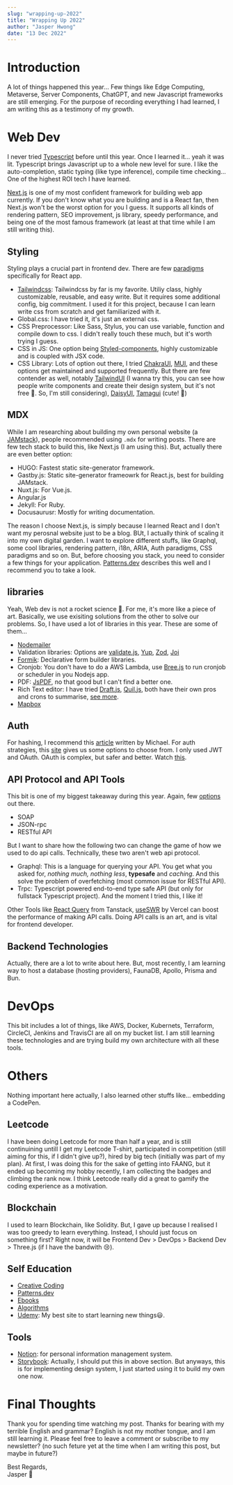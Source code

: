```yaml
---
slug: "wrapping-up-2022"
title: "Wrapping Up 2022"
author: "Jasper Hwong"
date: "13 Dec 2022"
---
```


# Introduction

A lot of things happened this year... Few things like Edge Computing, Metaverse, Server Components, ChatGPT, and
new Javascript frameworks are still emerging. For the purpose of recording everything I had learned, I am writing this as a testimony of my growth.

# Web Dev

I never tried [Typescript](https://www.typescriptlang.org/) before until this year. Once I learned it... yeah it was lit. Typescript brings Javascript up to a
whole new level for sure. I like the auto-completion, static typing (like type inference), compile time checking... One of the highest
ROI tech I have learned.

[Next.js](https://nextjs.org/) is one of my most confident framework for building web app currently. If you don't know what you are building and is a React fan,
then Next.js won't be the worst option for you I guess. It supports all kinds of rendering pattern, SEO improvement, js library, speedy performance,
and being one of the most famous framework (at least at that time while I am still writing this).

## Styling

Styling plays a crucial part in frontend dev. There are few [paradigms](https://www.youtube.com/watch?v=ouncVBiye_M) specifically for React app.

- [Tailwindcss](https://tailwindcss.com/): Tailwindcss by far is my favorite. Utiliy class, highly customizable, reusable, and easy write.
  But it requires some additional config, big commitment. I used it for this project, because I can learn write css from scratch and get familiarized with it.
- Global.css: I have tried it, it's just an external css.
- CSS Preprocessor: Like Sass, Stylus, you can use variable, function and compile down to css. I didn't really touch these much, but it's worth trying I guess.
- CSS in JS: One option being [Styled-components](https://styled-components.com/), highly customizable and is coupled with JSX code.
- CSS Library: Lots of option out there, I tried [ChakraUI](https://chakra-ui.com/), [MUI](https://mui.com/), and these options get maintained and supported frequently.
  But there are few contender as well, notably [TailwindUI](https://tailwindui.com/) (I wanna try this, you can see how people write components and create their design system,
  but it's not free 🙁. So, I'm still considering), [DaisyUI](https://daisyui.com/), [Tamagui](https://tamagui.dev/) (cute! 🥰)

## MDX

While I am researching about building my own personal website (a [JAMstack](https://jamstack.org/)), people recommended using `.mdx` for writing posts.
There are few tech stack to build this, like Next.js (I am using this). But, actually there are even better option:

- HUGO: Fastest static site-generator framework.
- Gastby.js: Static site-generator frameowrk for React.js, best for building JAMstack.
- Nuxt.js: For Vue.js.
- Angular.js
- Jekyll: For Ruby.
- Docusaurusr: Mostly for writing documentation.

The reason I choose Next.js, is simply because I learned React and I don't want my perosnal website just to be a blog. BUt, I actually think of scaling it
into my own digital garden. I want to explore different stuffs, like Graphql, some cool libraries, rendering pattern, i18n, ARIA, Auth paradigms,
CSS paradigms and so on. But, before choosing you stack, you need to consider a few things for your application.
[Patterns.dev](https://www.patterns.dev/posts/rendering-introduction/) describes this well and I recommend you to take a look.

## libraries

Yeah, Web dev is not a rocket science 🚀. For me, it's more like a piece of art. Basically, we use exisiting solutions from the other to solve our problems.
So, I have used a lot of libraries in this year. These are some of them...

- [Nodemailer](https://nodemailer.com/about/)
- Validation libraries: Options are [validate.js](https://validatejs.org/), [Yup](https://github.com/jquense/yup), [Zod](https://github.com/colinhacks/zod),
  [Joi](https://joi.dev/api/?v=17.7.0)
- [Formik](https://formik.org/): Declarative form builder libraries.
- Cronjob: You don't have to do a AWS Lambda, use [Bree.js](https://github.com/breejs/bree) to run cronjob or scheduler in you Nodejs app.
- PDF: [JsPDF](https://github.com/parallax/jsPDF), no that good but I can't find a better one.
- Rich Text editor: I have tried [Draft.js](https://draftjs.org/), [Quil.js](https://quilljs.com/), both have their own pros and crons to summarise, 
  [see more](https://blog.bitsrc.io/top-5-rich-text-editors-for-react-in-2021-628fecf0f7e0).
- [Mapbox](https://www.mapbox.com/)

## Auth

For hashing, I recommend this [article](https://medium.com/analytics-vidhya/password-hashing-pbkdf2-scrypt-bcrypt-and-argon2-e25aaf41598e) written by Michael.
For auth strategies, this [site](https://roadmap.sh/frontend) gives us some options to choose from. I only used JWT and OAuth. OAuth is complex, but safer and better.
Watch [this](https://supertokens.com/blog/oauth-vs-jwt).

## API Protocol and API Tools

This bit is one of my biggest takeaway during this year. Again, few [options](https://stoplight.io/api-types) out there.

- SOAP
- JSON-rpc
- RESTful API

But I want to share how the following two can change the game of how we used to do api calls. Technically, these two aren't web api protocol.

- Graphql: This is a language for querying your API. You get what you asked for, _nothing much, nothing less_, **typesafe** and *caching*. And this solve the problem of overfetching (most common issue for RESTful API).
- Trpc: Typescript powered end-to-end type safe API (but only for fullstack Typescript project). And the moment I tried this, I like it!

Other Tools like [React Query](https://react-query-v3.tanstack.com/overview) from Tanstack, [useSWR](https://swr.vercel.app/) by Vercel can boost the performance of making API calls.
Doing API calls is an art, and is vital for frontend developer.

## Backend Technologies

Actually, there are a lot to write about here. But, most recently, I am learning way to host a database (hosting providers), FaunaDB, Apollo, Prisma and Bun.

# DevOps

This bit includes a lot of things, like AWS, Docker, Kubernets, Terraform, CircleCI, Jenkins and TravisCI are all on my bucket list.
I am still learning these technologies and are trying build my own architecture with all these tools.

# Others

Nothing important here actually, I also learned other stuffs like... embedding a CodePen.

<CodeSandbox codeSandboxId="first-sandbox-lhsief" />

## Leetcode

I have been doing Leetcode for more than half a year, and is still continuining untill I get my Leetcode T-shirt,
participated in competition (still aiming for this, if I didn't give up?), hired by big tech (initially was part of my plan).
At first, I was doing this for the sake of getting into FAANG, but it ended up becoming my hobby recently, I am collecting the badges and
climbing the rank now. I think Leetcode really did a great to gamify the coding experience as a motivation.

## Blockchain

I used to learn Blockchain, like Solidity. But, I gave up because I realised I was too greedy to learn everything. Instead, I should just focus on
something first? Right now, it will be Frontend Dev > DevOps > Backend Dev > Three.js (if I have the bandwith 😢).

## Self Education

- [Creative Coding](https://github.com/terkelg/awesome-creative-coding)
- [Patterns.dev](https://www.patterns.dev/)
- [Ebooks](https://github.com/EbookFoundation/free-programming-books)
- [Algorithms](https://github.com/williamfiset/Algorithms)
- [Udemy](https://udemy.com): My best site to start learning new things😃.

## Tools

- [Notion](https://www.notion.so/): for personal information management system.
- [Storybook](https://storybook.js.org/): Actually, I should put this in above section. 
  But anyways, this is for implementing design system, I just started using it to build my own one now.

# Final Thoughts

Thank you for spending time watching my post. Thanks for bearing with my terrible English and grammar? English is not my mother tongue,
and I am still learning it. Please feel free to leave a comment or subscribe to my newsletter? (no such feture yet at the time when I am writing this post, but maybe in future?)

Best Regards,
<br/>Jasper 🐬




